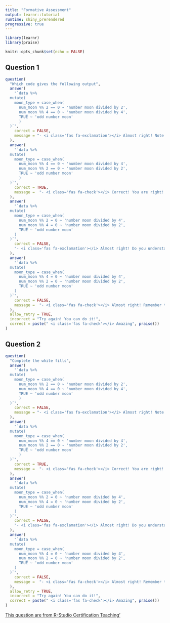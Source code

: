 ```yaml
---
title: "Formative Assessment"
output: learnr::tutorial
runtime: shiny_prerendered
progressive: true
---
```


```r
library(learnr)
library(praise)

knitr::opts_chunk$set(echo = FALSE)
```



## Question 1
```r
question(
  "Which code gives the following output",
  answer(
    "`data %>%
  mutate(
    moon_type = case_when(
      num_moon %% 2 == 0 ~ 'number moon divided by 2',
      num_moon %% 4 == 0 ~ 'number moon divided by 4',
      TRUE ~ 'odd number moon'
      )
  )`",
    correct = FALSE,
    message = "- <i class='fas fa-exclamation'></i> Almost right! Note that for function `case_when()` the order is important. Since `num_moon %% 2 == 0` is before than `num_moon %% 4 == 0` then `number moon divided by 4` does not appear in the output"
  ),
  answer(
    "`data %>%
  mutate(
    moon_type = case_when(
      num_moon %% 4 == 0 ~ 'number moon divided by 4',
      num_moon %% 2 == 0 ~ 'number moon divided by 2',
      TRUE ~ 'odd number moon'
      )
  )`",
    correct = TRUE,
    message =  "- <i class='fas fa-check'></i> Correct! You are right! the operator `==` is for equality testing. Also, `num_moon %% 4 == 0` goes first in comparison with `num_moon %% 2 == 0`"
  ),
  answer(
    "`data %>%
  mutate(
    moon_type = case_when(
      num_moon %% 2 = 0 ~ 'number moon divided by 4',
      num_moon %% 4 = 0 ~ 'number moon divided by 2',
      TRUE ~ 'odd number moon'
    )
  )`",
    correct = FALSE,
    "- <i class='fas fa-exclamation'></i> Almost right! Do you understand the difference between `=` and `==`? The first is for assign values to arguments in function calls and the second is used for equality testing."
  ),
  answer(
    "`data %>%
  mutate(
    moon_type = case_when(
      num_moon %% 4 = 0 ~ 'number moon divided by 4',
      num_moon %% 2 = 0 ~ 'number moon divided by 2',
      TRUE ~ 'odd number moon'
    )
  )`",
    correct = FALSE,
    message =  "- <i class='fas fa-check'></i> Almost right! Remember that `=` assigns values to arguments in function calls and `==` is used for equality testing"
  ),
  allow_retry = TRUE,
  incorrect = "Try again! You can do it!",
  correct = paste(" <i class='fas fa-check'></i> Amazing", praise())
)
```




## Question 2
```r
question(
  "Complete the white fills",
  answer(
    "`data %>%
  mutate(
    moon_type = case_when(
      num_moon %% 2 == 0 ~ 'number moon divided by 2',
      num_moon %% 4 == 0 ~ 'number moon divided by 4',
      TRUE ~ 'odd number moon'
      )
  )`",
    correct = FALSE,
    message = "- <i class='fas fa-exclamation'></i> Almost right! Note that for function `case_when()` the order is important. Since `num_moon %% 2 == 0` is before than `num_moon %% 4 == 0` then `number moon divided by 4` does not appear in the output"
  ),
  answer(
    "`data %>%
  mutate(
    moon_type = case_when(
      num_moon %% 4 == 0 ~ 'number moon divided by 4',
      num_moon %% 2 == 0 ~ 'number moon divided by 2',
      TRUE ~ 'odd number moon'
      )
  )`",
    correct = TRUE,
    message =  "- <i class='fas fa-check'></i> Correct! You are right! the operator `==` is for equality testing. Also, `num_moon %% 4 == 0` goes first in comparison with `num_moon %% 2 == 0`"
  ),
  answer(
    "`data %>%
  mutate(
    moon_type = case_when(
      num_moon %% 2 = 0 ~ 'number moon divided by 4',
      num_moon %% 4 = 0 ~ 'number moon divided by 2',
      TRUE ~ 'odd number moon'
    )
  )`",
    correct = FALSE,
    "- <i class='fas fa-exclamation'></i> Almost right! Do you understand the difference between `=` and `==`? The first is for assign values to arguments in function calls and the second is used for equality testing."
  ),
  answer(
    "`data %>%
  mutate(
    moon_type = case_when(
      num_moon %% 4 = 0 ~ 'number moon divided by 4',
      num_moon %% 2 = 0 ~ 'number moon divided by 2',
      TRUE ~ 'odd number moon'
    )
  )`",
    correct = FALSE,
    message =  "- <i class='fas fa-check'></i> Almost right! Remember that `=` assigns values to arguments in function calls and `==` is used for equality testing"
  ),
  allow_retry = TRUE,
  incorrect = "Try again! You can do it!",
  correct = paste(" <i class='fas fa-check'></i> Amazing", praise())
)
```


<!-- inicio font awesome -->
<script src="https://kit.fontawesome.com/1f72d6921a.js" crossorigin="anonymous"></script>
<!-- final font awesome -->


[<i class="fas fa-external-link-alt"></i> This question are from R-Studio Certification Teaching' ](https://jariffo.github.io/RStudio_Certification_Teaching/) 

